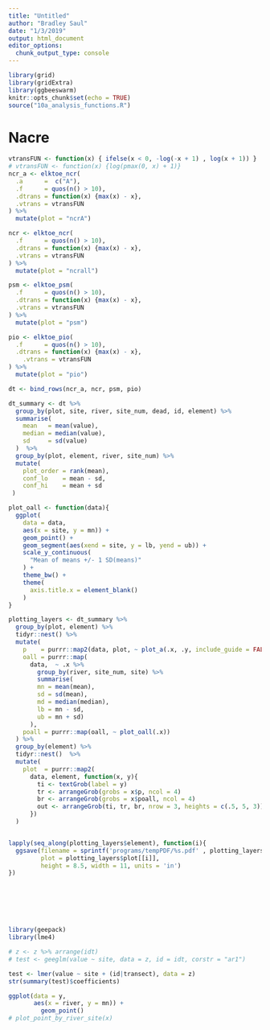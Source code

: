 ```yaml
---
title: "Untitled"
author: "Bradley Saul"
date: "1/3/2019"
output: html_document
editor_options: 
  chunk_output_type: console
---
```


```r
library(grid)
library(gridExtra)
library(ggbeeswarm)
knitr::opts_chunk$set(echo = TRUE)
source("10a_analysis_functions.R")
```

# Nacre

```r
vtransFUN <- function(x) { ifelse(x < 0, -log(-x + 1) , log(x + 1)) }
# vtransFUN <- function(x) {log(pmax(0, x) + 1)}
ncr_a <- elktoe_ncr(
  .a      =  c("A"),
  .f      = quos(n() > 10),
  .dtrans = function(x) {max(x) - x},
  .vtrans = vtransFUN
) %>%
  mutate(plot = "ncrA")

ncr <- elktoe_ncr(
  .f      = quos(n() > 10),
  .dtrans = function(x) {max(x) - x},
  .vtrans = vtransFUN
) %>%
  mutate(plot = "ncrall")

psm <- elktoe_psm(
  .f      = quos(n() > 10),
  .dtrans = function(x) {max(x) - x},
  .vtrans = vtransFUN
) %>%
  mutate(plot = "psm")

pio <- elktoe_pio(
  .f      = quos(n() > 10),
  .dtrans = function(x) {max(x) - x},
    .vtrans = vtransFUN
) %>%
  mutate(plot = "pio")

dt <- bind_rows(ncr_a, ncr, psm, pio) 

dt_summary <- dt %>%
  group_by(plot, site, river, site_num, dead, id, element) %>%
  summarise(
    mean   = mean(value),
    median = median(value),
    sd     = sd(value)
  )  %>% 
  group_by(plot, element, river, site_num) %>%
  mutate(
    plot_order = rank(mean),
    conf_lo    = mean - sd,
    conf_hi    = mean + sd
 ) 

```

```r
plot_oall <- function(data){
  ggplot(
    data = data,
    aes(x = site, y = mn)) + 
    geom_point() +
    geom_segment(aes(xend = site, y = lb, yend = ub)) +
    scale_y_continuous(
      "Mean of means +/- 1 SD(means)"
    ) + 
    theme_bw() + 
    theme(
      axis.title.x = element_blank()
    )
}


```

```r
plotting_layers <- dt_summary %>% 
  group_by(plot, element) %>%
  tidyr::nest() %>%
  mutate(
    p    = purrr::map2(data, plot, ~ plot_a(.x, .y, include_guide = FALSE)),
    oall = purrr::map(
      data,  ~ .x %>%
        group_by(river, site_num, site) %>%
        summarise(
        mn = mean(mean),
        sd = sd(mean),
        md = median(median),
        lb = mn - sd,
        ub = mn + sd)
      ),
    poall = purrr::map(oall, ~ plot_oall(.x))
  ) %>%
  group_by(element) %>%
  tidyr::nest()  %>%
  mutate(
    plot  = purrr::map2(
      data, element, function(x, y){
        ti <- textGrob(label = y)
        tr <- arrangeGrob(grobs = x$p, ncol = 4)
        br <- arrangeGrob(grobs = x$poall, ncol = 4)
        out <- arrangeGrob(ti, tr, br, nrow = 3, heights = c(.5, 5, 3))
      })
  )


lapply(seq_along(plotting_layers$element), function(i){
  ggsave(filename = sprintf('programs/tempPDF/%s.pdf' , plotting_layers$element[i]),
         plot = plotting_layers$plot[[i]],
         height = 8.5, width = 11, units = 'in')
})








```


```r
library(geepack)
library(lme4)

# z <- z %>% arrange(idt)
# test <- geeglm(value ~ site, data = z, id = idt, corstr = "ar1")

test <- lmer(value ~ site + (id|transect), data = z)
str(summary(test)$coefficients)

ggplot(data = y,
       aes(x = river, y = mn)) + 
         geom_point()
# plot_point_by_river_site(x)

```
